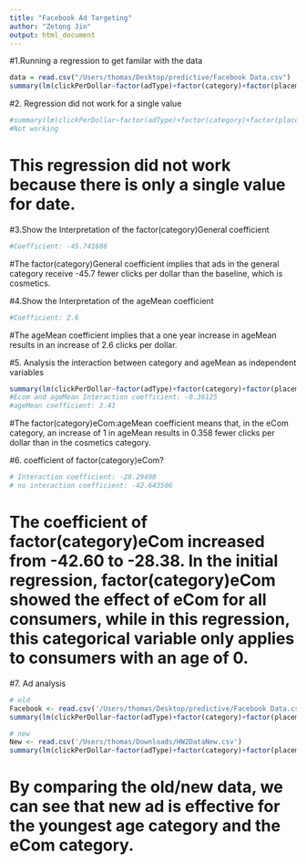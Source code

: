 ```yaml
---
title: "Facebook Ad Targeting"
author: "Zetong Jin"
output: html_document
---
```



#1.Running a regression to get familar with the data
```r
data = read.csv("/Users/thomas/Desktop/predictive/Facebook Data.csv")
summary(lm(clickPerDollar~factor(adType)+factor(category)+factor(placement)+factor(keywords)+factor(body)+ageMean, data = data))
```


#2. Regression did not work for a single value
```r
#summary(lm(clickPerDollar~factor(adType)+factor(category)+factor(placement)+factor(keywords)+factor(body)+ageMean+date, data = data)) 
#Not working
```

# This regression did not work because there is only a single value for date.

#3.Show the Interpretation of the factor(category)General coefficient
```r
#Coefficient: -45.741606
```

#The factor(category)General coefficient implies that ads in the general category receive -45.7 fewer clicks per dollar than the baseline, which is cosmetics.

#4.Show the Interpretation of the ageMean coefficient
```r
#Coefficient: 2.6
```

#The ageMean coefficient implies that a one year increase in ageMean results in an increase of 2.6 clicks per dollar.

#5. Analysis the interaction between category and ageMean as independent variables 

```r
summary(lm(clickPerDollar~factor(adType)+factor(category)+factor(placement)+factor(keywords)+factor(body)+ageMean+factor(category):ageMean, data = data))
#Ecom and ageMean Interaction coefficient: -0.36125 
#ageMean coefficient: 2.41
```

#The factor(category)eCom:ageMean coefficient means that, in the eCom category, an increase of 1 in ageMean results in 0.358 fewer clicks per dollar than in the cosmetics category.

#6. coefficient of factor(category)eCom?

```r
# Interaction coefficient: -28.29490
# no interaction coefficient: -42.643506 
```

# The coefficient of factor(category)eCom increased from -42.60 to -28.38. In the initial regression, factor(category)eCom showed the effect of eCom for all consumers, while in this regression, this categorical variable only applies to consumers with an age of 0.

#7. Ad analysis

```r
# old
Facebook <- read.csv('/Users/thomas/Desktop/predictive/Facebook Data.csv')
summary(lm(clickPerDollar~factor(adType)+factor(category)+factor(placement)+ factor(keywords)+factor(body)+factor(ageMean)+factor(category)*factor(ageMean),data = Facebook))

# new
New <- read.csv('/Users/thomas/Downloads/HW2DataNew.csv')
summary(lm(clickPerDollar~factor(adType)+factor(category)+factor(placement)+ factor(keywords)+factor(body)+factor(ageMean)+factor(category)*factor(ageMean),data = New))
```

# By comparing the old/new data, we can see that new ad is effective for the youngest age category and the eCom category.
